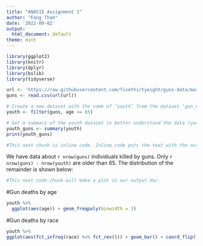 ---
title: "ANA515 Assignment 1"
author: "Fang Tham"
date: '2022-09-02'
output:
  html_document: default
theme: mint
---

```{r setup, include=FALSE}
library(ggplot2)
library(knitr)
library(dplyr)
library(bslib)
library(tidyverse)
```

```{r data, include=FALSE}
url <- 'https://raw.githubusercontent.com/fivethirtyeight/guns-data/master/full_data.csv'
guns <- read.csv(url(url))
```

```{r, include=FALSE}
# Create a new dataset with the name of ‘youth’ from the dataset ‘gun_deaths’ that filters gun_deaths by age <= 65
youth <- filter(guns, age <= 65)
```

```{r summary, include=FALSE}
# Get a summary of the youth dataset to better understand the data (you don’t need this to show in the output document)
youth_guns <- summary(youth)
print(youth_guns)
```

```{r, echo=FALSE}
#This next chunk is inline code. Inline code puts the text with the output of the function in my document.
```

We have data about `r nrow(guns)` individuals killed by guns. Only `r nrow(guns) - nrow(youth)` are older than 65. The distribution of the remainder is shown below: 

``` {r, echo=FALSE}
#This next code chunk will make a plot in our output doc
```

#Gun deaths by age
```{r youth-dist, echo=FALSE}
youth %>%
  ggplot(aes(age)) + geom_freqpoly(binwidth = 1)
```

#Gun deaths by race
```{r race-dist, echo=FALSE}
youth %>%
ggplot(aes(fct_infreq(race) %>% fct_rev())) + geom_bar() + coord_flip() + labs(x = "Victim race")
```
